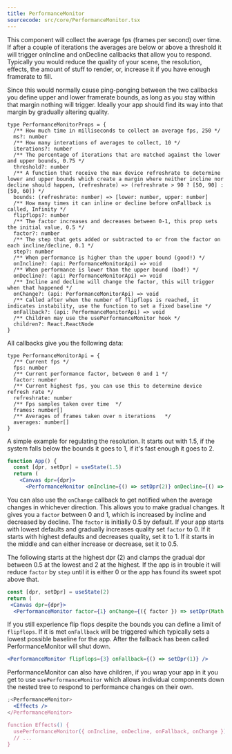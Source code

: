 ```yaml
---
title: PerformanceMonitor
sourcecode: src/core/PerformanceMonitor.tsx
---
```


This component will collect the average fps (frames per second) over time. If after a couple of iterations the averages are below or above a threshold it will trigger onIncline and onDecline callbacks that allow you to respond. Typically you would reduce the quality of your scene, the resolution, effects, the amount of stuff to render, or, increase it if you have enough framerate to fill.

Since this would normally cause ping-ponging between the two callbacks you define upper and lower framerate bounds, as long as you stay within that margin nothing will trigger. Ideally your app should find its way into that margin by gradually altering quality.

```tsx
type PerformanceMonitorProps = {
  /** How much time in milliseconds to collect an average fps, 250 */
  ms?: number
  /** How many interations of averages to collect, 10 */
  iterations?: number
  /** The percentage of iterations that are matched against the lower and upper bounds, 0.75 */
  threshold?: number
  /** A function that receive the max device refreshrate to determine lower and upper bounds which create a margin where neither incline nor decline should happen, (refreshrate) => (refreshrate > 90 ? [50, 90] : [50, 60]) */
  bounds: (refreshrate: number) => [lower: number, upper: number]
  /** How many times it can inline or decline before onFallback is called, Infinity */
  flipflops?: number
  /** The factor increases and decreases between 0-1, this prop sets the initial value, 0.5 */
  factor?: number
  /** The step that gets added or subtracted to or from the factor on each incline/decline, 0.1 */
  step?: number
  /** When performance is higher than the upper bound (good!) */
  onIncline?: (api: PerformanceMonitorApi) => void
  /** When performance is lower than the upper bound (bad!) */
  onDecline?: (api: PerformanceMonitorApi) => void
  /** Incline and decline will change the factor, this will trigger when that happened */
  onChange?: (api: PerformanceMonitorApi) => void
  /** Called after when the number of flipflops is reached, it indicates instability, use the function to set a fixed baseline */
  onFallback?: (api: PerformanceMonitorApi) => void
  /** Children may use the usePerformanceMonitor hook */
  children?: React.ReactNode
}
```

All callbacks give you the following data:

```tsx
type PerformanceMonitorApi = {
  /** Current fps */
  fps: number
  /** Current performance factor, between 0 and 1 */
  factor: number
  /** Current highest fps, you can use this to determine device refresh rate */
  refreshrate: number
  /** Fps samples taken over time  */
  frames: number[]
  /** Averages of frames taken over n iterations   */
  averages: number[]
}
```

A simple example for regulating the resolution. It starts out with 1.5, if the system falls below the bounds it goes to 1, if it's fast enough it goes to 2.

```jsx
function App() {
  const [dpr, setDpr] = useState(1.5)
  return (
    <Canvas dpr={dpr}>
      <PerformanceMonitor onIncline={() => setDpr(2)} onDecline={() => setDpr(1)} />
```

You can also use the `onChange` callback to get notified when the average changes in whichever direction. This allows you to make gradual changes. It gives you a `factor` between 0 and 1, which is increased by incline and decreased by decline. The `factor` is initially 0.5 by default. If your app starts with lowest defaults and gradually increases quality set `factor` to 0. If it starts with highest defaults and decreases quality, set it to 1. If it starts in the middle and can either increase or decrease, set it to 0.5.

The following starts at the highest dpr (2) and clamps the gradual dpr between 0.5 at the lowest and 2 at the highest. If the app is in trouble it will reduce `factor` by `step` until it is either 0 or the app has found its sweet spot above that.

```jsx
const [dpr, setDpr] = useState(2)
return (
 <Canvas dpr={dpr}>
  <PerformanceMonitor factor={1} onChange={({ factor }) => setDpr(Math.floor(0.5 + 1.5 * factor, 1))} />
```

If you still experience flip flops despite the bounds you can define a limit of `flipflops`. If it is met `onFallback` will be triggered which typically sets a lowest possible baseline for the app. After the fallback has been called PerformanceMonitor will shut down.

```jsx
<PerformanceMonitor flipflops={3} onFallback={() => setDpr(1)} />
```

PerformanceMonitor can also have children, if you wrap your app in it you get to use `usePerformanceMonitor` which allows individual components down the nested tree to respond to performance changes on their own.

```jsx
;<PerformanceMonitor>
  <Effects />
</PerformanceMonitor>

function Effects() {
  usePerformanceMonitor({ onIncline, onDecline, onFallback, onChange })
  // ...
}
```
